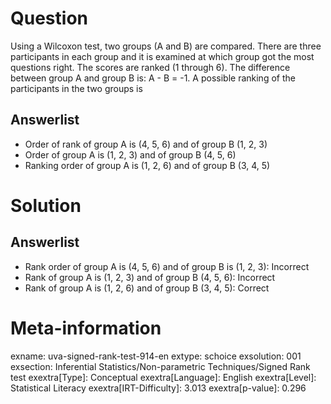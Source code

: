 Question
========

Using a Wilcoxon test, two groups (A and B) are compared. There are three participants in each group and it is examined at which group got the most questions right. The scores are ranked (1 through 6). The difference between group A and group B is: A - B = -1. A possible ranking of the participants in the two groups is

Answerlist
----------

* Order of rank of group A is (4, 5, 6) and of group B (1, 2, 3)
* Order of group A is (1, 2, 3) and of group B (4, 5, 6)
* Ranking order of group A is (1, 2, 6) and of group B (3, 4, 5)

Solution
========

Answerlist
----------

* Rank order of group A is (4, 5, 6) and of group B is (1, 2, 3): Incorrect
* Rank of group A is (1, 2, 3) and of group B (4, 5, 6): Incorrect
* Rank of group A is (1, 2, 6) and of group B (3, 4, 5): Correct

Meta-information
================
exname: uva-signed-rank-test-914-en
extype: schoice
exsolution: 001
exsection: Inferential Statistics/Non-parametric Techniques/Signed Rank test
exextra[Type]: Conceptual
exextra[Language]: English
exextra[Level]: Statistical Literacy
exextra[IRT-Difficulty]: 3.013
exextra[p-value]: 0.296
